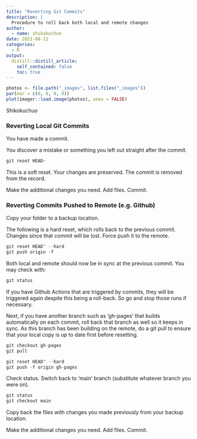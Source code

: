 ```yaml
---
title: "Reverting Git Commits"
description: |
  Procedure to roll back both local and remote changes
author:
  - name: shikokuchuo
date: 2021-08-12
categories:
  - R
output:
  distill::distill_article:
    self_contained: false
    toc: true
---
```


```r

photos <- file.path("_images", list.files("_images"))
par(mar = c(0, 0, 0, 0))
plot(imager::load.image(photos), axes = FALSE)

```
<aside>Shikokuchuo</aside>

### Reverting Local Git Commits

You have made a commit.

You discover a mistake or something you left out straight after the commit.

```r

git reset HEAD~

```

This is a soft reset. Your changes are preserved. The commit is removed from the record.

Make the additional changes you need. Add files. Commit.


### Reverting Commits Pushed to Remote (e.g. Github)

Copy your folder to a backup location.

The following is a hard reset, which rolls back to the previous commit. Changes since that commit will be lost. Force push it to the remote.

```r

git reset HEAD^ --hard
git push origin -f

```

Both local and remote should now be in sync at the previous commit. You may check with:

```r

git status

```

If you have Github Actions that are triggered by commits, they will be triggered again despite this being a roll-back. So go and stop those runs if necessary.

Next, if you have another branch such as 'gh-pages' that builds automatically on each commit, roll back that branch as well so it keeps in sync. As this branch has been building on the remote, do a git pull to ensure that your local copy is up to date first before resetting.

```r

git checkout gh-pages
git pull

git reset HEAD^ --hard
git push -f origin gh-pages

```

Check status. Switch back to 'main' branch (substitute whatever branch you were on).

```r

git status
git checkout main

```

Copy back the files with changes you made previously from your backup location.

Make the additional changes you need. Add files. Commit.
